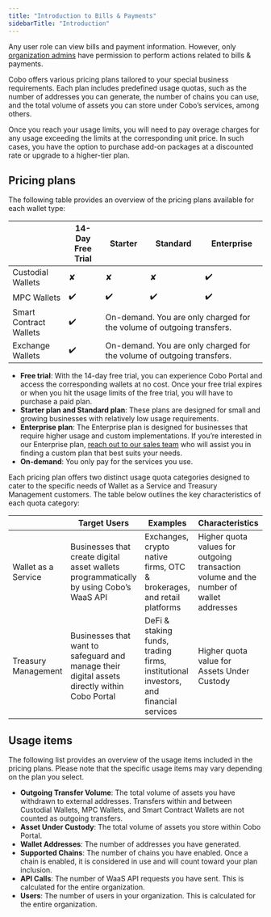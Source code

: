 ```yaml
---
title: "Introduction to Bills & Payments"
sidebarTitle: "Introduction"
---
```


<Note>Any user role can view bills and payment information. However, only [organization admins](https://manuals.cobo.com/en/portal/organization/roles-and-permissions) have permission to perform actions related to bills & payments.</Note>


Cobo offers various pricing plans tailored to your special business requirements. Each plan includes predefined usage quotas, such as the number of addresses you can generate, the number of chains you can use, and the total volume of assets you can store under Cobo’s services, among others.

Once you reach your usage limits, you will need to pay overage charges for any usage exceeding the limits at the corresponding unit price. In such cases, you have the option to purchase add-on packages at a discounted rate or upgrade to a higher-tier plan.

## Pricing plans

The following table provides an overview of the pricing plans available for each wallet type:

<table><thead>
  <tr>
    <th></th>
    <th>14-Day Free Trial</th>
    <th>Starter</th>
    <th>Standard</th>
    <th>Enterprise</th>
  </tr></thead>
<tbody>
  <tr>
    <td>Custodial Wallets</td>
    <td>✘</td>
    <td>✘</td>
    <td>✘</td>
    <td>✔️</td>
  </tr>
  <tr>
    <td>MPC Wallets</td>
    <td>✔️</td>
    <td>✔️</td>
    <td>✔️</td>
    <td>✔️</td>
  </tr>
  <tr>
    <td>Smart Contract Wallets</td>
    <td>✔️</td>
    <td colspan="3">On-demand. You are only charged for the volume of outgoing transfers.</td>
  </tr>
  <tr>
    <td>Exchange Wallets</td>
    <td>✔️</td>
    <td colspan="3">On-demand. You are only charged for the volume of outgoing transfers.</td>
  </tr>
</tbody>
</table>

- **Free trial**: With the 14-day free trial, you can experience Cobo Portal and access the corresponding wallets at no cost. Once your free trial expires or when you hit the usage limits of the free trial, you will have to purchase a paid plan.
- **Starter plan and Standard plan**: These plans are designed for small and growing businesses with relatively low usage requirements.
- **Enterprise plan**: The Enterprise plan is designed for businesses that require higher usage and custom implementations. If you’re interested in our Enterprise plan, [reach out to our sales team](https://www.cobo.com/book-demo/?utm_source=product-manual&utm_medium=product&utm_campaign=pricing-plan-intro&utm_content=enterprise-contact-sales) who will assist you in finding a custom plan that best suits your needs.
- **On-demand**: You only pay for the services you use.

<a name="usage_quota_categories"></a>
Each pricing plan offers two distinct usage quota categories designed to cater to the specific needs of Wallet as a Service and Treasury Management customers. The table below outlines the key characteristics of each quota category:

|                     | Target Users                                                 | Examples                                                     | Characteristics                                              |
| ------------------- | ------------------------------------------------------------ | ------------------------------------------------------------ | ------------------------------------------------------------ |
| Wallet as a Service | Businesses that create digital asset wallets programmatically by using Cobo’s WaaS API | Exchanges, crypto native firms, OTC & brokerages, and retail platforms | Higher quota values for outgoing transaction volume and the number of wallet addresses |
| Treasury Management | Businesses that want to safeguard and manage their digital assets directly within Cobo Portal | DeFi & staking funds, trading firms, institutional investors, and financial services | Higher quota value for Assets Under Custody                  |

## Usage items

The following list provides an overview of the usage items included in the pricing plans. Please note that the specific usage items may vary depending on the plan you select.

- **Outgoing Transfer Volume**: The total volume of assets you have withdrawn to external addresses. Transfers within and between Custodial Wallets, MPC Wallets, and Smart Contract Wallets are not counted as outgoing transfers.
- **Asset Under Custody**: The total volume of assets you store within Cobo Portal.
- **Wallet Addresses**: The number of addresses you have generated.
- **Supported Chains**: The number of chains you have enabled. Once a chain is enabled, it is considered in use and will count toward your plan inclusion.
- **API Calls**: The number of WaaS API requests you have sent. This is calculated for the entire organization.
- **Users**: The number of users in your organization. This is calculated for the entire organization.